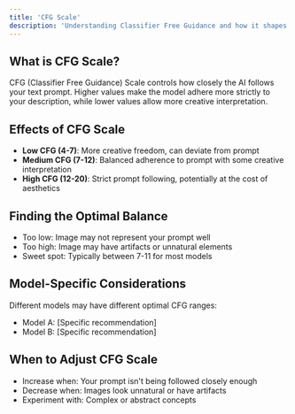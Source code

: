 ```yaml
---
title: 'CFG Scale'
description: 'Understanding Classifier Free Guidance and how it shapes your generations'
---
```


## What is CFG Scale?

CFG (Classifier Free Guidance) Scale controls how closely the AI follows your text prompt. Higher values make the model adhere more strictly to your description, while lower values allow more creative interpretation.

## Effects of CFG Scale

- **Low CFG (4-7)**: More creative freedom, can deviate from prompt
- **Medium CFG (7-12)**: Balanced adherence to prompt with some creative interpretation
- **High CFG (12-20)**: Strict prompt following, potentially at the cost of aesthetics

## Finding the Optimal Balance

- Too low: Image may not represent your prompt well
- Too high: Image may have artifacts or unnatural elements
- Sweet spot: Typically between 7-11 for most models

## Model-Specific Considerations

Different models may have different optimal CFG ranges:

- Model A: [Specific recommendation]
- Model B: [Specific recommendation]

## When to Adjust CFG Scale

- Increase when: Your prompt isn't being followed closely enough
- Decrease when: Images look unnatural or have artifacts
- Experiment with: Complex or abstract concepts 